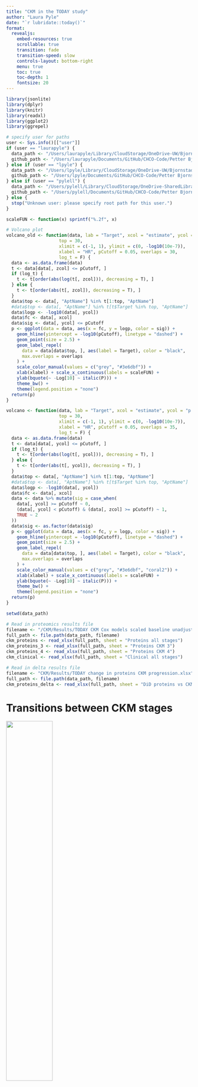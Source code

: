```yaml
---
title: "CKM in the TODAY study"
author: "Laura Pyle"
date: "`r lubridate::today()`"
format:
  revealjs:
    embed-resources: true
    scrollable: true
    transition: fade
    transition-speed: slow
    controls-layout: bottom-right
    menu: true
    toc: true
    toc-depth: 1
    fontsize: 20
---
```


```r
library(jsonlite)
library(dplyr)
library(knitr)
library(readxl)
library(ggplot2)
library(ggrepel)

# specify user for paths
user <- Sys.info()[["user"]]
if (user == "laurapyle") {
  data_path <- "/Users/laurapyle/Library/CloudStorage/OneDrive-UW/Bjornstad/Biostatistics Core Shared Drive/TODAY subaward"
  github_path <- "/Users/laurapyle/Documents/GitHub/CHCO-Code/Petter Bjornstad"
} else if (user == "lpyle") {
  data_path <- "/Users/lpyle/Library/CloudStorage/OneDrive-UW/Bjornstad/Biostatistics Core Shared Drive/TODAY subaward"
  github_path <- "/Users/lpyle/Documents/GitHub/CHCO-Code/Petter Bjornstad"
} else if (user == "pylell") {
  data_path <- "/Users/pylell/Library/CloudStorage/OneDrive-SharedLibraries-UW/Bjornstad/Biostatistics Core Shared Drive/TODAY subaward"
  github_path <- "/Users/pylell/Documents/GitHub/CHCO-Code/Petter Bjornstad"
} else {
  stop("Unknown user: please specify root path for this user.")
}
```

```r
scaleFUN <- function(x) sprintf("%.2f", x)

# Volcano plot
volcano_old <- function(data, lab = "Target", xcol = "estimate", ycol = "p.value", zcol = "p.value",
                    top = 30, 
                    xlimit = c(-1, 1), ylimit = c(0, -log10(10e-7)),
                    xlabel = "HR", pCutoff = 0.05, overlaps = 30,
                    log_t = F) {
  data <- as.data.frame(data)
  t <- data[data[, zcol] <= pCutoff, ]
  if (log_t) {
    t <- t[order(abs(log(t[, zcol])), decreasing = T), ]
  } else {
    t <- t[order(abs(t[, zcol]), decreasing = T), ]
  }
  data$top <- data[, "AptName"] %in% t[1:top, "AptName"]
  #data$top <- data[, "AptName"] %in% t[t$Target %in% top, "AptName"]
  data$logp <- -log10(data[, ycol])
  data$fc <- data[, xcol]
  data$sig <- data[, ycol] <= pCutoff
  p <- ggplot(data = data, aes(x = fc, y = logp, color = sig)) +
    geom_hline(yintercept = -log10(pCutoff), linetype = "dashed") +
    geom_point(size = 2.5) +
    geom_label_repel(
      data = data[data$top, ], aes(label = Target), color = "black",
      max.overlaps = overlaps
    ) +
    scale_color_manual(values = c("grey", "#3e6dbf")) +
    xlab(xlabel) + scale_x_continuous(labels = scaleFUN) +
    ylab(bquote(~ -Log[10] ~ italic(P))) +
    theme_bw() +
    theme(legend.position = "none")
  return(p)
}

volcano <- function(data, lab = "Target", xcol = "estimate", ycol = "p.value", zcol = "adj.p.value",
                    top = 30, 
                    xlimit = c(-1, 1), ylimit = c(0, -log10(10e-7)),
                    xlabel = "HR", pCutoff = 0.05, overlaps = 35,
                    log_t = F) {
  data <- as.data.frame(data)
  t <- data[data[, ycol] <= pCutoff, ]
  if (log_t) {
    t <- t[order(abs(log(t[, ycol])), decreasing = T), ]
  } else {
    t <- t[order(abs(t[, ycol]), decreasing = T), ]
  }
  data$top <- data[, "AptName"] %in% t[1:top, "AptName"]
  #data$top <- data[, "AptName"] %in% t[t$Target %in% top, "AptName"]
  data$logp <- -log10(data[, ycol])
  data$fc <- data[, xcol]
  data <- data %>% mutate(sig = case_when(
    data[, ycol] >= pCutoff ~ 0,
    (data[, ycol] < pCutoff) & (data[, zcol] >= pCutoff) ~ 1, 
    TRUE ~ 2
  ))
  data$sig <- as.factor(data$sig)
  p <- ggplot(data = data, aes(x = fc, y = logp, color = sig)) +
    geom_hline(yintercept = -log10(pCutoff), linetype = "dashed") +
    geom_point(size = 2.5) +
    geom_label_repel(
      data = data[data$top, ], aes(label = Target), color = "black",
      max.overlaps = overlaps
    ) +
    scale_color_manual(values = c("grey", "#3e6dbf", "coral2")) +
    xlab(xlabel) + scale_x_continuous(labels = scaleFUN) +
    ylab(bquote(~ -Log[10] ~ italic(P))) +
    theme_bw() +
    theme(legend.position = "none")
  return(p)
}
```

```r
setwd(data_path)

# Read in proteomics results file
filename <- "/CKM/Results/TODAY CKM Cox models scaled baseline unadjusted.xlsx"
full_path <- file.path(data_path, filename)
ckm_proteins <- read_xlsx(full_path, sheet = "Proteins all stages")
ckm_proteins_3 <- read_xlsx(full_path, sheet = "Proteins CKM 3")
ckm_proteins_4 <- read_xlsx(full_path, sheet = "Proteins CKM 4")
ckm_clinical <- read_xlsx(full_path, sheet = "Clinical all stages")

# Read in delta results file
filename <- "CKM/Results/TODAY change in proteins CKM progression.xlsx"
full_path <- file.path(data_path, filename)
ckm_proteins_delta <- read_xlsx(full_path, sheet = "DiD proteins vs CKM progression")
```

# Transitions between CKM stages

![](CKM_sankey.jpg){width=50%}

# Cox models of baseline proteins vs. time to first progression of CKM (all stages)

Proteins significant at 5% FDR are colored in coral. Nominally significant proteins are colored in blue. Top 30 proteins by p-value are labeled.

```r
v <- volcano(ckm_proteins, log_t = T)
filename <- "CKM/Results/Figures/CKM_protein_volcano.jpg"
full_path <- file.path(data_path, filename)
ggsave(
  filename = 'CKM_protein_volcano.jpg', plot = v,
  width = 1600, height = 900, units = "px", scale = 2
)
```

![](CKM_protein_volcano.jpg){width=50%}

# Cox models of baseline proteins vs. time to first progression of CKM (maximum stage = 3)

Proteins significant at 5% FDR are colored in coral. Nominally significant proteins are colored in blue. Top 30 proteins by p-value are labeled.

```r
v <- volcano(ckm_proteins_3, log_t = T)
filename <- "CKM/Results/Figures/CKM_protein_volcano_3.jpg"
full_path <- file.path(data_path, filename)
ggsave(
  filename = 'CKM_protein_volcano_3.jpg', plot = v,
  width = 1600, height = 900, units = "px", scale = 2
)
```

![](CKM_protein_volcano_3.jpg){width=50%}

# Cox models of baseline proteins vs. time to first progression of CKM (maximum stage = 4)

Proteins significant at 5% FDR are colored in coral. Nominally significant proteins are colored in blue. Top 30 proteins by p-value are labeled.

```r
v <- volcano(ckm_proteins_4, log_t = T)
filename <- "CKM/Results/Figures/CKM_protein_volcano_4.jpg"
full_path <- file.path(data_path, filename)
ggsave(
  filename = 'CKM_protein_volcano_4.jpg', plot = v,
  width = 1600, height = 900, units = "px", scale = 2
)
```

![](CKM_protein_volcano_4.jpg){width=50%}

# Mixed-effects models of change in proteins in participants with CKM progression vs. those with no progression

Proteins significant at 5% FDR are colored in coral. Nominally significant proteins are colored in blue. Top 30 proteins by p-value are labeled.

```r
v <- volcano(ckm_proteins_delta, xcol = "logFC", ycol = "P.Value", zcol = "P.Value", log_t = T, xlabel = "logFC")
filename <- "CKM/Results/Figures/CKM_protein_volcano_delta.jpg"
full_path <- file.path(data_path, filename)
ggsave(
  filename = 'CKM_protein_volcano_delta.jpg', plot = v,
  width = 1600, height = 900, units = "px", scale = 2
)
```

![](CKM_protein_volcano_delta.jpg){width=50%}

# Model concordance, time to first progression, any maximum stage

![](forest_plot_elastic_net_concordance_any_max_stage.png){width=50%}

# Model concordance, time to first progression, maximum stage 3

![](forest_plot_elastic_net_concordance_stage3.png){width=50%}

# Model concordance, time to first progression, maximum stage 4

![](forest_plot_elastic_net_concordance_stage4.png){width=50%}